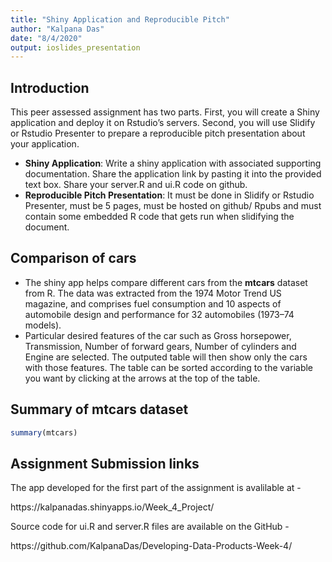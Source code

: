 ---
title: "Shiny Application and Reproducible Pitch"
author: "Kalpana Das"
date: "8/4/2020"
output: ioslides_presentation
---

## Introduction
This peer assessed assignment has two parts. First, you will create a Shiny application and deploy it on Rstudio's servers. Second, you will use Slidify or Rstudio Presenter to prepare a reproducible pitch presentation about your application.

- **Shiny Application**: Write a shiny application with associated supporting documentation. Share the application link by pasting it into the provided text box. Share your server.R and ui.R code on github.
- **Reproducible Pitch Presentation**: It must be done in Slidify or Rstudio Presenter, must be 5 pages, must be hosted on github/ Rpubs and must contain some embedded R code that gets run when slidifying the document.

## Comparison of cars
- The shiny app helps compare different cars from the **mtcars** dataset from R. The data was extracted from the 1974 Motor Trend US magazine, and comprises fuel consumption and 10 aspects of automobile design and performance for 32 automobiles (1973–74 models).
- Particular desired features of the car such as Gross horsepower, Transmission, Number of forward gears, Number of cylinders and Engine are selected. The outputed table will then show only the cars with those features. The table can be sorted according to the variable you want by clicking at the arrows at the top of the table.

## Summary of **mtcars** dataset

```{r, echo = TRUE}
summary(mtcars)
```

## Assignment Submission links 

The app developed for the first part of the assignment is avalilable at - 

https://kalpanadas.shinyapps.io/Week_4_Project/

Source code for ui.R and server.R files are available on the GitHub - 

https://github.com/KalpanaDas/Developing-Data-Products-Week-4/


